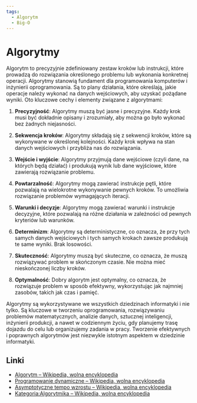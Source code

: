 ```yaml
---
tags:
  - Algorytm
  - Big-O
---
```


# Algorytmy

Algorytm to precyzyjnie zdefiniowany zestaw kroków lub instrukcji, które prowadzą do rozwiązania określonego problemu lub wykonania konkretnej operacji. Algorytmy stanowią fundament dla programowania komputerów i inżynierii oprogramowania. Są to plany działania, które określają, jakie operacje należy wykonać na danych wejściowych, aby uzyskać pożądane wyniki. Oto kluczowe cechy i elementy związane z algorytmami:

1. **Precyzyjność**: Algorytmy muszą być jasne i precyzyjne. Każdy krok musi być dokładnie opisany i zrozumiały, aby można go było wykonać bez żadnych niejasności.

2. **Sekwencja kroków**: Algorytmy składają się z sekwencji kroków, które są wykonywane w określonej kolejności. Każdy krok wpływa na stan danych wejściowych i przybliża nas do rozwiązania.

3. **Wejście i wyjście**: Algorytmy przyjmują dane wejściowe (czyli dane, na których będą działać) i produkują wynik lub dane wyjściowe, które zawierają rozwiązanie problemu.

4. **Powtarzalność**: Algorytmy mogą zawierać instrukcje pętli, które pozwalają na wielokrotne wykonywanie pewnych kroków. To umożliwia rozwiązanie problemów wymagających iteracji.

5. **Warunki i decyzje**: Algorytmy mogą zawierać warunki i instrukcje decyzyjne, które pozwalają na różne działania w zależności od pewnych kryteriów lub warunków.

6. **Determinizm**: Algorytmy są deterministyczne, co oznacza, że przy tych samych danych wejściowych i tych samych krokach zawsze produkują te same wyniki. Brak losowości.

7. **Skuteczność**: Algorytmy muszą być skuteczne, co oznacza, że ​​muszą rozwiązywać problem w skończonym czasie. Nie można mieć nieskończonej liczby kroków.

8. **Optymalność**: Dobry algorytm jest optymalny, co oznacza, że ​​rozwiązuje problem w sposób efektywny, wykorzystując jak najmniej zasobów, takich jak czas i pamięć.

Algorytmy są wykorzystywane we wszystkich dziedzinach informatyki i nie tylko. Są kluczowe w tworzeniu oprogramowania, rozwiązywaniu problemów matematycznych, analizie danych, sztucznej inteligencji, inżynierii produkcji, a nawet w codziennym życiu, gdy planujemy trasę dojazdu do celu lub organizujemy zadania w pracy. Tworzenie efektywnych i poprawnych algorytmów jest niezwykle istotnym aspektem w dziedzinie informatyki.

## Linki

- [Algorytm – Wikipedia, wolna encyklopedia](https://pl.wikipedia.org/wiki/Algorytm)
- [Programowanie dynamiczne – Wikipedia, wolna encyklopedia](https://pl.wikipedia.org/wiki/Programowanie_dynamiczne)
- [Asymptotyczne tempo wzrostu – Wikipedia, wolna encyklopedia](https://pl.wikipedia.org/wiki/Asymptotyczne_tempo_wzrostu)
- [Kategoria:Algorytmika – Wikipedia, wolna encyklopedia](https://pl.wikipedia.org/wiki/Kategoria:Algorytmika)
